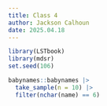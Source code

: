```yaml
---
title: Class 4
author: Jackson Calhoun
date: 2025.04.18
---
```



```r
library(LSTbook)
library(mdsr)
set.seed(106)

babynames::babynames |>
  take_sample(n = 10) |>
  filter(nchar(name) == 6)
```


